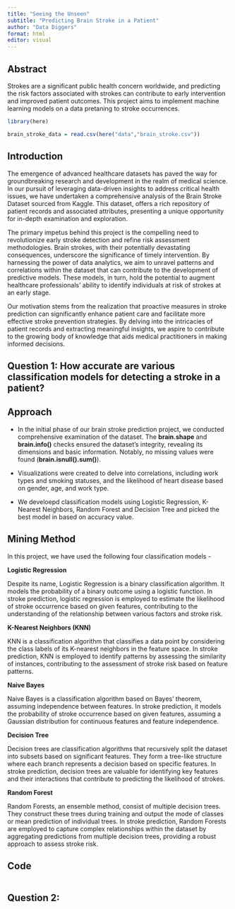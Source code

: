 ```yaml
---
title: "Seeing the Unseen"
subtitle: "Predicting Brain Stroke in a Patient"
author: "Data Diggers"
format: html
editor: visual
---
```


## Abstract

Strokes are a significant public health concern worldwide, and predicting the risk factors associated with strokes can contribute to early intervention and improved patient outcomes. This project aims to implement machine learning models on a data pretaning to stroke occurrences.

```r
library(here)

brain_stroke_data = read.csv(here("data","brain_stroke.csv"))
```

## Introduction

The emergence of advanced healthcare datasets has paved the way for groundbreaking research and development in the realm of medical science. In our pursuit of leveraging data-driven insights to address critical health issues, we have undertaken a comprehensive analysis of the Brain Stroke Dataset sourced from Kaggle. This dataset, offers a rich repository of patient records and associated attributes, presenting a unique opportunity for in-depth examination and exploration.

The primary impetus behind this project is the compelling need to revolutionize early stroke detection and refine risk assessment methodologies. Brain strokes, with their potentially devastating consequences, underscore the significance of timely intervention. By harnessing the power of data analytics, we aim to unravel patterns and correlations within the dataset that can contribute to the development of predictive models. These models, in turn, hold the potential to augment healthcare professionals' ability to identify individuals at risk of strokes at an early stage.

Our motivation stems from the realization that proactive measures in stroke prediction can significantly enhance patient care and facilitate more effective stroke prevention strategies. By delving into the intricacies of patient records and extracting meaningful insights, we aspire to contribute to the growing body of knowledge that aids medical practitioners in making informed decisions.

## Question 1: How accurate are various classification models for detecting a stroke in a patient?

## Approach

-   In the initial phase of our brain stroke prediction project, we conducted comprehensive examination of the dataset. The **brain.shape** and **brain.info()** checks ensured the dataset's integrity, revealing its dimensions and basic information. Notably, no missing values were found (**brain.isnull().sum()**). 

-   Visualizations were created to delve into correlations, including work types and smoking statuses, and the likelihood of heart disease based on gender, age, and work type.

-   We develoepd classification models using Logistic Regression, K-Nearest Neighbors, Random Forest and Decision Tree and picked the best model in based on accuracy value.

## Mining Method

In this project, we have used the following four classification models -

**Logistic Regression**

Despite its name, Logistic Regression is a binary classification algorithm. It models the probability of a binary outcome using a logistic function. In stroke prediction, logistic regression is employed to estimate the likelihood of stroke occurrence based on given features, contributing to the understanding of the relationship between various factors and stroke risk.

**K-Nearest Neighbors (KNN)**

KNN is a classification algorithm that classifies a data point by considering the class labels of its K-nearest neighbors in the feature space. In stroke prediction, KNN is employed to identify patterns by assessing the similarity of instances, contributing to the assessment of stroke risk based on feature patterns.

**Naive Bayes**

Naive Bayes is a classification algorithm based on Bayes' theorem, assuming independence between features. In stroke prediction, it models the probability of stroke occurrence based on given features, assuming a Gaussian distribution for continuous features and feature independence.

**Decision Tree**

Decision trees are classification algorithms that recursively split the dataset into subsets based on significant features. They form a tree-like structure where each branch represents a decision based on specific features. In stroke prediction, decision trees are valuable for identifying key features and their interactions that contribute to predicting the likelihood of strokes.

**Random Forest**

Random Forests, an ensemble method, consist of multiple decision trees. They construct these trees during training and output the mode of classes or mean prediction of individual trees. In stroke prediction, Random Forests are employed to capture complex relationships within the dataset by aggregating predictions from multiple decision trees, providing a robust approach to assess stroke risk.

## Code

```r


```

## Question 2: 

\
